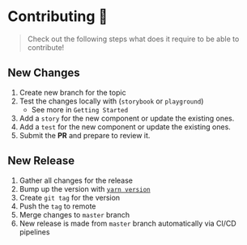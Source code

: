 <!-- DO NOT REMOVE -->
<!-- import { Meta } from '@storybook/addon-docs/blocks'; -->

<Meta title="Docs/Contributing" />

# Contributing 🤝

> Check out the following steps what does it require to be able to contribute!

## New Changes

1. Create new branch for the topic
2. Test the changes locally with (`storybook` or `playground`)
   - See more in `Getting Started`
3. Add a `story` for the new component or update the existing ones.
4. Add a `test` for the new component or update the existing ones.
5. Submit the **PR** and prepare to review it.

## New Release

1. Gather all changes for the release
2. Bump up the version with [`yarn version`](https://classic.yarnpkg.com/en/docs/cli/version/)
3. Create `git tag` for the version
4. Push the `tag` to remote
5. Merge changes to `master` branch
6. New release is made from `master` branch automatically via CI/CD pipelines
